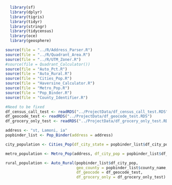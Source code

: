 ```r
  library(sf)
  library(dplyr)
  library(tigris)
  library(tidyr)
  library(stringr)
  library(tidycensus)
  library(oce)
  library(geosphere)
```

```r
source(file = "../R/Address_Parser.R")
source(file = "../R/Quadrant_Area.R")
source(file = "../R/UTM_Zoner.R")
#source(file = Quadrant_Calculator())
source(file = "Auto_Pct.R")
source(file = "Auto_Rural.R")
source(file = "Cities_Pop.R")
source(file = "Haversine_Calculator.R")
source(file = "Metro_Pop.R")
source(file = "Pop_Binder.R")
source(file = "County_Identifier.R")

#Need to be fixed
df_census_call_test <- readRDS("../ProjectData/df_census_call_test.RDS")
df_geocode_test <- readRDS("../ProjectData/df_geocode_test.RDS")
df_grocery_only_test <- readRDS("../ProjectData/df_grocery_only_test.RDS")
```


```r
address <- "st, Lamoni, ia"
popbinder_list <- Pop_Binder(address = address)

city_population <- Cities_Pop(df_city_state = popbinder_list$df_city_pop, city_county_state = df_census_call_test)

metro_population <- Metro_Pop(address, df_city_pop = popbinder_list$df_city_pop)

rural_population <- Auto_Rural(popbinder_list$df_city_pop,
                               geo_county = popbinder_list$county_name,
                               df_geocode = df_geocode_test,
                               df_grocery_only = df_grocery_only_test)

```
